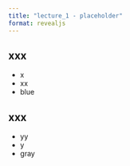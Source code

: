 ```yaml
---
title: "lecture_1 - placeholder"
format: revealjs
---
```


## xxx

-   x
-   xx
-   blue

## xxx

-   yy
-   y
-   gray
